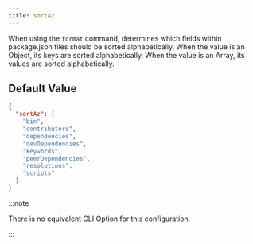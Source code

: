 ```yaml
---
title: sortAz
---
```


When using the `format` command, determines which fields within package.json files should be sorted alphabetically. When the value is an Object, its keys are sorted alphabetically. When the value is an Array, its values are sorted alphabetically.

## Default Value

```json title=".syncpackrc.json"
{
  "sortAz": [
    "bin",
    "contributors",
    "dependencies",
    "devDependencies",
    "keywords",
    "peerDependencies",
    "resolutions",
    "scripts"
  ]
}
```

:::note

There is no equivalent CLI Option for this configuration.

:::
